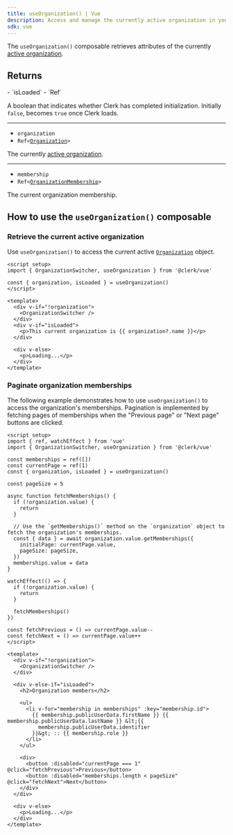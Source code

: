 ```yaml
---
title: useOrganization() | Vue
description: Access and manage the currently active organization in your Vue application with Clerk's useOrganization() composable.
sdk: vue
---
```


The `useOrganization()` composable retrieves attributes of the currently [active organization](!active-organization).

## Returns

<Properties>
  - `isLoaded`
  - `Ref<boolean>`

  A boolean that indicates whether Clerk has completed initialization. Initially `false`, becomes `true` once Clerk loads.

  ---

  - `organization`
  - <code>Ref\<[Organization](/docs/references/javascript/organization)></code>

  The currently [active organization](!active-organization).

  ---

  - `membership`
  - <code>Ref\<[OrganizationMembership](/docs/references/javascript/types/organization-membership)></code>

  The current organization membership.
</Properties>

## How to use the `useOrganization()` composable

### Retrieve the current active organization

Use `useOrganization()` to access the current active [`Organization`](/docs/references/javascript/organization) object.

```vue {{ filename: 'OrganizationStatus.vue' }}
<script setup>
import { OrganizationSwitcher, useOrganization } from '@clerk/vue'

const { organization, isLoaded } = useOrganization()
</script>

<template>
  <div v-if="!organization">
    <OrganizationSwitcher />
  </div>
  <div v-if="isLoaded">
    <p>This current organization is {{ organization?.name }}</p>
  </div>

  <div v-else>
    <p>Loading...</p>
  </div>
</template>
```

### Paginate organization memberships

The following example demonstrates how to use `useOrganization()` to access the organization's memberships. Pagination is implemented by fetching pages of memberships when the "Previous page" or "Next page" buttons are clicked.

```vue {{ filename: 'MembershipList.vue', collapsible: true }}
<script setup>
import { ref, watchEffect } from 'vue'
import { OrganizationSwitcher, useOrganization } from '@clerk/vue'

const memberships = ref([])
const currentPage = ref(1)
const { organization, isLoaded } = useOrganization()

const pageSize = 5

async function fetchMemberships() {
  if (!organization.value) {
    return
  }

  // Use the `getMemberships()` method on the `organization` object to fetch the organization's memberships.
  const { data } = await organization.value.getMemberships({
    initialPage: currentPage.value,
    pageSize: pageSize,
  })
  memberships.value = data
}

watchEffect(() => {
  if (!organization.value) {
    return
  }

  fetchMemberships()
})

const fetchPrevious = () => currentPage.value--
const fetchNext = () => currentPage.value++
</script>

<template>
  <div v-if="!organization">
    <OrganizationSwitcher />
  </div>

  <div v-else-if="isLoaded">
    <h2>Organization members</h2>

    <ul>
      <li v-for="membership in memberships" :key="membership.id">
        {{ membership.publicUserData.firstName }} {{ membership.publicUserData.lastName }} &lt;{{
          membership.publicUserData.identifier
        }}&gt; :: {{ membership.role }}
      </li>
    </ul>

    <div>
      <button :disabled="currentPage === 1" @click="fetchPrevious">Previous</button>
      <button :disabled="memberships.length < pageSize" @click="fetchNext">Next</button>
    </div>
  </div>

  <div v-else>
    <p>Loading...</p>
  </div>
</template>
```
